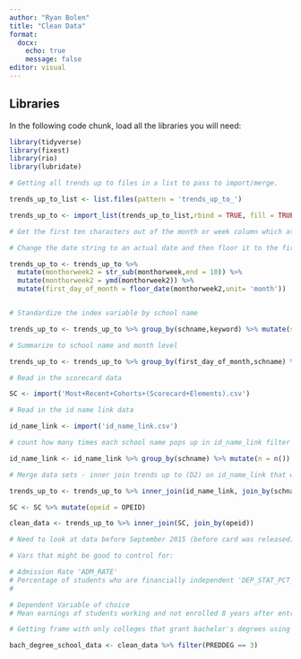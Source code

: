 ```yaml
---
author: "Ryan Bolen"
title: "Clean Data"
format: 
  docx: 
    echo: true
    message: false
editor: visual
---
```


## Libraries

In the following code chunk, load all the libraries you will need:

```r
library(tidyverse)
library(fixest)
library(rio)
library(lubridate)


```

```r
# Getting all trends up to files in a list to pass to import/merge.

trends_up_to_list <- list.files(pattern = 'trends_up_to_')

```

```r
trends_up_to <- import_list(trends_up_to_list,rbind = TRUE, fill = TRUE)
```

```r
# Get the first ten characters out of the month or week column which at the moment is a string. 

# Change the date string to an actual date and then floor it to the first day of the month.

trends_up_to <- trends_up_to %>% 
  mutate(monthorweek2 = str_sub(monthorweek,end = 10)) %>% 
  mutate(monthorweek2 = ymd(monthorweek2)) %>% 
  mutate(first_day_of_month = floor_date(monthorweek2,unit= 'month'))



```

```r

# Standardize the index variable by school name

trends_up_to <- trends_up_to %>% group_by(schname,keyword) %>% mutate(std_key = (index -mean(index,na.rm = TRUE))/sd(index,na.rm = TRUE))
```

```r

# Summarize to school name and month level

trends_up_to <- trends_up_to %>% group_by(first_day_of_month,schname) %>% summarize(tot = sum(std_key))
```

```r

# Read in the scorecard data

SC <- import('Most+Recent+Cohorts+(Scorecard+Elements).csv')

# Read in the id name link data

id_name_link <- import('id_name_link.csv')
```

```r
# count how many times each school name pops up in id_name_link filter out any rows where n > 1

id_name_link <- id_name_link %>% group_by(schname) %>% mutate(n = n()) %>% filter(n == 1)

```

```r
# Merge data sets - inner join trends up to (D2) on id_name_link that we summarised.

trends_up_to <- trends_up_to %>% inner_join(id_name_link, join_by(schname)) 

SC <- SC %>% mutate(opeid = OPEID)

clean_data <- trends_up_to %>% inner_join(SC, join_by(opeid))


```

```r
# Need to look at data before September 2015 (before card was released) and after September 2015 (after it was released)

# Vars that might be good to control for:

# Admission Rate 'ADM_RATE'
# Percentage of students who are financially independent 'DEP_STAT_PCT_IND'
# 

# Dependent Variable of choice
# Mean earnings of students working and not enrolled 8 years after entry 'mn_earn_wne_p8'
```

```r

# Getting frame with only colleges that grant bachelor's degrees using PREDDEG variable equal to 3

bach_degree_school_data <- clean_data %>% filter(PREDDEG == 3)


```
